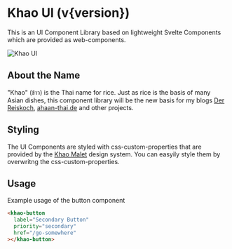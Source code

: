 

<Meta title="About Khao UI" />

# Khao UI (v{version})

This is an UI Component Library based on lightweight Svelte Components which are provided as web-components.

![Khao UI](https://bilder.koch-reis.de/logo/khao-ui.jpg "Khao UI")

## About the Name

"Khao" (ข้าว) is the Thai name for rice. Just as rice is the basis of many Asian dishes, this component library will be the new basis for my blogs [Der Reiskoch](https://www.der-reiskoch.de/), [ahaan-thai.de](https://www.ahaan-thai.de/) and other projects.

## Styling

The UI Components are styled with css-custom-properties that are provided by the [Khao Malet](https://www.npmjs.com/package/@der-reiskoch/khao-malet) design system.
You can easyily style them by overwritng the css-custom-properties.

## Usage

Example usage of the button component

```html
<khao-button
  label="Secondary Button"
  priority="secondary"
  href="/go-somewhere"
></khao-button>
```

